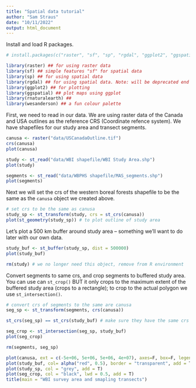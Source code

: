 ```yaml
---
title: "Spatial data tutorial"
author: "Sam Straus"
date: "10/11/2022"
output: html_document
---
```


Install and load R packages.

```r
# install.packages(c("raster", "sf", "sp", "rgdal", "ggplot2", "ggspatial", "rnaturalearth", "wesanderson"))
```

```r
library(raster) ## for using raster data
library(sf) ## simple features "sf" for spatial data
library(sp) ## for using spatial data
library(rgdal) ## for using spatial data. Note: will be deprecated end of 2023
library(ggplot2) ## for plotting 
library(ggspatial) ## plot maps using ggplot
library(rnaturalearth) ##
library(wesanderson) ## a fun colour palette
```

First, we need to read in our data. We are using raster data of the Canada and USA outlines as the reference CRS (Coordinate refence system). We have shapefiles for our study area and transect segments.

```r
canusa <- raster("data/USCanadaOutline.tif")
crs(canusa)
plot(canusa)

study <- st_read("data/WBI shapefile/WBI Study Area.shp")
plot(study)

segments <- st_read("data/WBPHS shapefile/MAS_segments.shp")
plot(segments)
```

Next we will set the crs of the western boreal forests shapefile to be the same as the `canusa` object we created above.

```r
# set crs to be the same as canusa
study_sp <- st_transform(study, crs = st_crs(canusa)) 
plot(st_geometry(study_sp)) # to plot outline of study area
```

Let's plot a 500 km buffer around study area -- something we'll want to do later with our own data.

```r
study_buf <- st_buffer(study_sp, dist = 500000) 
plot(study_buf)

rm(study) # we no longer need this object, remove from R environment
```

Convert segments to same crs, and crop segments to buffered study area. You can use can `st_crop()` BUT it only crops to the maximum extent of the buffered study area (crops to a rectangle); to crop to the actual polygon we use `st_intersection()`.

```r
# convert crs of segments to the same are canusa
seg_sp <- st_transform(segments, crs(canusa)) 

st_crs(seg_sp) == st_crs(study_buf) # make sure they have the same crs before cropping

seg_crop <- st_intersection(seg_sp, study_buf) 
plot(seg_crop)

rm(segments, seg_sp) 
```

```r
plot(canusa, ext = c(-5e+06, 5e+06, 5e+06, 4e+07), axes=F, box=F, legend = F)
plot(study_buf, col= alpha("red", 0.5), border = "transparent", add = T)
plot(study_sp, col = "grey", add = T)
plot(seg_crop, col = "black", lwd = 0.5, add = T)
title(main = "WBI survey area and smapling transects")
```

